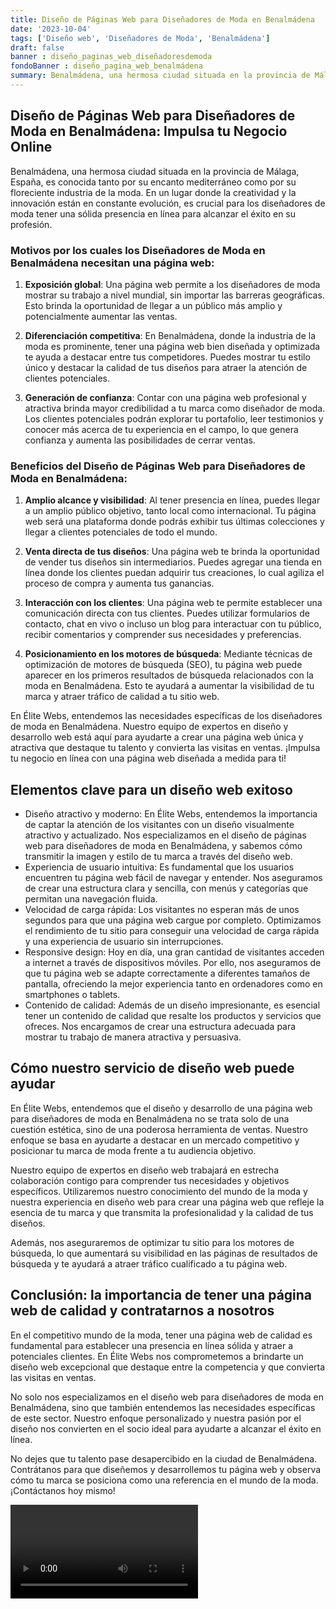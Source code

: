 ```yaml
---
title: Diseño de Páginas Web para Diseñadores de Moda en Benalmádena
date: '2023-10-04'
tags: ['Diseño web', 'Diseñadores de Moda', 'Benalmádena']
draft: false
banner : diseño_paginas_web_diseñadoresdemoda
fondoBanner : diseño_pagina_web_benalmádena
summary: Benalmádena, una hermosa ciudad situada en la provincia de Málaga, España, es conocida tanto por su encanto mediterráneo como por su floreciente industria de la moda. En un lugar donde la creatividad y la innovación están en constante evolución, es crucial para los diseñadores de moda tener una sólida presencia en línea para alcanzar el éxito en su profesión.
---
```


## Diseño de Páginas Web para Diseñadores de Moda en Benalmádena: Impulsa tu Negocio Online

Benalmádena, una hermosa ciudad situada en la provincia de Málaga, España, es conocida tanto por su encanto mediterráneo como por su floreciente industria de la moda. En un lugar donde la creatividad y la innovación están en constante evolución, es crucial para los diseñadores de moda tener una sólida presencia en línea para alcanzar el éxito en su profesión.

### Motivos por los cuales los Diseñadores de Moda en Benalmádena necesitan una página web:

1. **Exposición global**: Una página web permite a los diseñadores de moda mostrar su trabajo a nivel mundial, sin importar las barreras geográficas. Esto brinda la oportunidad de llegar a un público más amplio y potencialmente aumentar las ventas.

2. **Diferenciación competitiva**: En Benalmádena, donde la industria de la moda es prominente, tener una página web bien diseñada y optimizada te ayuda a destacar entre tus competidores. Puedes mostrar tu estilo único y destacar la calidad de tus diseños para atraer la atención de clientes potenciales.

3. **Generación de confianza**: Contar con una página web profesional y atractiva brinda mayor credibilidad a tu marca como diseñador de moda. Los clientes potenciales podrán explorar tu portafolio, leer testimonios y conocer más acerca de tu experiencia en el campo, lo que genera confianza y aumenta las posibilidades de cerrar ventas.

### Beneficios del Diseño de Páginas Web para Diseñadores de Moda en Benalmádena:

1. **Amplio alcance y visibilidad**: Al tener presencia en línea, puedes llegar a un amplio público objetivo, tanto local como internacional. Tu página web será una plataforma donde podrás exhibir tus últimas colecciones y llegar a clientes potenciales de todo el mundo.

2. **Venta directa de tus diseños**: Una página web te brinda la oportunidad de vender tus diseños sin intermediarios. Puedes agregar una tienda en línea donde los clientes puedan adquirir tus creaciones, lo cual agiliza el proceso de compra y aumenta tus ganancias.

3. **Interacción con los clientes**: Una página web te permite establecer una comunicación directa con tus clientes. Puedes utilizar formularios de contacto, chat en vivo o incluso un blog para interactuar con tu público, recibir comentarios y comprender sus necesidades y preferencias.

4. **Posicionamiento en los motores de búsqueda**: Mediante técnicas de optimización de motores de búsqueda (SEO), tu página web puede aparecer en los primeros resultados de búsqueda relacionados con la moda en Benalmádena. Esto te ayudará a aumentar la visibilidad de tu marca y atraer tráfico de calidad a tu sitio web.

En Élite Webs, entendemos las necesidades específicas de los diseñadores de moda en Benalmádena. Nuestro equipo de expertos en diseño y desarrollo web está aquí para ayudarte a crear una página web única y atractiva que destaque tu talento y convierta las visitas en ventas. ¡Impulsa tu negocio en línea con una página web diseñada a medida para ti!

<GifSeo />

<Cta />

## Elementos clave para un diseño web exitoso

- Diseño atractivo y moderno: En Élite Webs, entendemos la importancia de captar la atención de los visitantes con un diseño visualmente atractivo y actualizado. Nos especializamos en el diseño de páginas web para diseñadores de moda en Benalmádena, y sabemos cómo transmitir la imagen y estilo de tu marca a través del diseño web.
- Experiencia de usuario intuitiva: Es fundamental que los usuarios encuentren tu página web fácil de navegar y entender. Nos aseguramos de crear una estructura clara y sencilla, con menús y categorías que permitan una navegación fluida.
- Velocidad de carga rápida: Los visitantes no esperan más de unos segundos para que una página web cargue por completo. Optimizamos el rendimiento de tu sitio para conseguir una velocidad de carga rápida y una experiencia de usuario sin interrupciones.
- Responsive design: Hoy en día, una gran cantidad de visitantes acceden a internet a través de dispositivos móviles. Por ello, nos aseguramos de que tu página web se adapte correctamente a diferentes tamaños de pantalla, ofreciendo la mejor experiencia tanto en ordenadores como en smartphones o tablets.
- Contenido de calidad: Además de un diseño impresionante, es esencial tener un contenido de calidad que resalte los productos y servicios que ofreces. Nos encargamos de crear una estructura adecuada para mostrar tu trabajo de manera atractiva y persuasiva.

## Cómo nuestro servicio de diseño web puede ayudar

En Élite Webs, entendemos que el diseño y desarrollo de una página web para diseñadores de moda en Benalmádena no se trata solo de una cuestión estética, sino de una poderosa herramienta de ventas. Nuestro enfoque se basa en ayudarte a destacar en un mercado competitivo y posicionar tu marca de moda frente a tu audiencia objetivo.

Nuestro equipo de expertos en diseño web trabajará en estrecha colaboración contigo para comprender tus necesidades y objetivos específicos. Utilizaremos nuestro conocimiento del mundo de la moda y nuestra experiencia en diseño web para crear una página web que refleje la esencia de tu marca y que transmita la profesionalidad y la calidad de tus diseños.

Además, nos aseguraremos de optimizar tu sitio para los motores de búsqueda, lo que aumentará su visibilidad en las páginas de resultados de búsqueda y te ayudará a atraer tráfico cualificado a tu página web.

## Conclusión: la importancia de tener una página web de calidad y contratarnos a nosotros

En el competitivo mundo de la moda, tener una página web de calidad es fundamental para establecer una presencia en línea sólida y atraer a potenciales clientes. En Élite Webs nos comprometemos a brindarte un diseño web excepcional que destaque entre la competencia y que convierta las visitas en ventas.

No solo nos especializamos en el diseño web para diseñadores de moda en Benalmádena, sino que también entendemos las necesidades específicas de este sector. Nuestro enfoque personalizado y nuestra pasión por el diseño nos convierten en el socio ideal para ayudarte a alcanzar el éxito en línea.

No dejes que tu talento pase desapercibido en la ciudad de Benalmádena. Contrátanos para que diseñemos y desarrollemos tu página web y observa cómo tu marca se posiciona como una referencia en el mundo de la moda. ¡Contáctanos hoy mismo!

<Video />

<CtaBot job='Diseñadores de Moda' city='Benalmádena'/>

<Gmaps query='Benalmádena+españa+maps' />